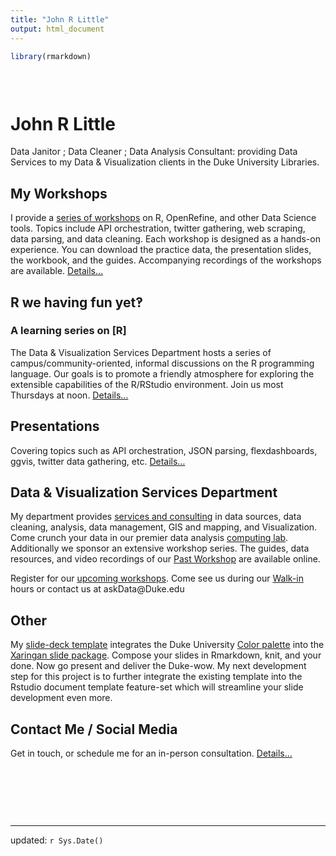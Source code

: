 ```yaml
---
title: "John R Little"
output: html_document
---
```


```r
library(rmarkdown)
```


<style type="text/css">
.title {
  display: none;
}

#getting-started img {
  margin-right: 10px;
}

</style>

<div class="row" style="padding-top: 30px;">
<div class="col-sm-6">

# **John R Little**

Data Janitor ; Data Cleaner ; Data Analysis Consultant:  providing Data Services to my Data & Visualization clients in the Duke University Libraries.

## My Workshops

I provide a [series of workshops](workshops.html) on R, OpenRefine, and other Data Science tools. Topics include API orchestration, twitter gathering, web scraping, data parsing, and data cleaning.  Each workshop is designed as a hands-on experience.  You can download the practice data, the presentation slides, the workbook, and the guides.  Accompanying recordings of the workshops are available. [Details...](workshops.html)

## R we having fun yet‽ 

### A learning series on [R]

The Data & Visualization Services Department hosts a series of campus/community-oriented, informal discussions on the R programming language. Our goals is to promote a friendly atmosphere for exploring the extensible capabilities of the R/RStudio environment. Join us most Thursdays at noon. [Details...](http://is.gd/rfun2017)

## Presentations

Covering topics such as API orchestration, JSON parsing, flexdashboards, ggvis,  twitter data gathering, etc. [Details...](presentations.html)

## Data & Visualization Services Department

My department provides [services and consulting](http://library.duke.edu/data/about) in data sources, data cleaning, analysis, data management, GIS and mapping, and Visualization.  Come crunch your data in our premier data analysis [computing lab](http://library.duke.edu/data/about/lab).  Additionally we sponsor an extensive workshop series.  The guides, data resources, and video recordings of our [Past Workshop](http://library.duke.edu/data/news/past-workshops) are available online.  

Register for our [upcoming workshops](http://library.duke.edu/data/news).  Come see us during our [Walk-in](http://library.duke.edu/data/about/schedule) hours or contact us at askData@Duke.edu

## Other

My [slide-deck template](http://libjohn.github.io/slide-template/) integrates the Duke University [Color palette](https://styleguide.duke.edu/color-palette/) into the [Xaringan slide package](https://slides.yihui.name/xaringan/).  Compose your slides in Rmarkdown, knit, and your done.  Now go present and deliver the Duke-wow.  My next development step for this project is to further integrate the existing template into the Rstudio document template feature-set which will streamline your slide development even more.

## Contact Me / Social Media  

Get in touch, or schedule me for an in-person consultation.  [Details...](contact.html)



&nbsp;  

&nbsp;

&nbsp; 

---

updated:  `r Sys.Date()`